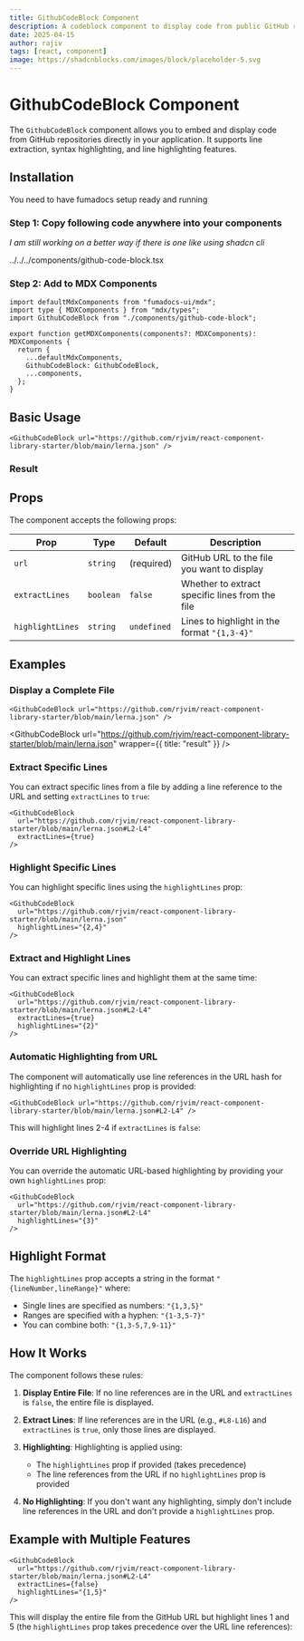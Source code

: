 ```yaml
---
title: GithubCodeBlock Component
description: A codeblock component to display code from public GitHub repositories
date: 2025-04-15
author: rajiv
tags: [react, component]
image: https://shadcnblocks.com/images/block/placeholder-5.svg
---
```


# GithubCodeBlock Component

The `GithubCodeBlock` component allows you to embed and display code from GitHub repositories directly in your application. It supports line extraction, syntax highlighting, and line highlighting features.

## Installation

You need to have fumadocs setup ready and running

### Step 1: Copy following code anywhere into your components

_I am still working on a better way if there is one like using shadcn cli_

<include>../../../components/github-code-block.tsx</include>

### Step 2: Add to MDX Components

```tsx
import defaultMdxComponents from "fumadocs-ui/mdx";
import type { MDXComponents } from "mdx/types";
import GithubCodeBlock from "./components/github-code-block";

export function getMDXComponents(components?: MDXComponents): MDXComponents {
  return {
    ...defaultMdxComponents,
    GithubCodeBlock: GithubCodeBlock,
    ...components,
  };
}
```

## Basic Usage

```tsx
<GithubCodeBlock url="https://github.com/rjvim/react-component-library-starter/blob/main/lerna.json" />
```

### Result

<GithubCodeBlock url="https://github.com/rjvim/react-component-library-starter/blob/main/lerna.json" />

## Props

The component accepts the following props:

| Prop             | Type      | Default     | Description                                     |
| ---------------- | --------- | ----------- | ----------------------------------------------- |
| `url`            | `string`  | (required)  | GitHub URL to the file you want to display      |
| `extractLines`   | `boolean` | `false`     | Whether to extract specific lines from the file |
| `highlightLines` | `string`  | `undefined` | Lines to highlight in the format `"{1,3-4}"`    |

## Examples

### Display a Complete File

```tsx title="usage"
<GithubCodeBlock url="https://github.com/rjvim/react-component-library-starter/blob/main/lerna.json" />
```

<GithubCodeBlock
  url="https://github.com/rjvim/react-component-library-starter/blob/main/lerna.json"
  wrapper={{ title: "result" }}
/>

### Extract Specific Lines

You can extract specific lines from a file by adding a line reference to the URL and setting `extractLines` to `true`:

```tsx
<GithubCodeBlock
  url="https://github.com/rjvim/react-component-library-starter/blob/main/lerna.json#L2-L4"
  extractLines={true}
/>
```

<GithubCodeBlock
  url="https://github.com/rjvim/react-component-library-starter/blob/main/lerna.json#L2-L4"
  extractLines={true}
/>

### Highlight Specific Lines

You can highlight specific lines using the `highlightLines` prop:

```tsx
<GithubCodeBlock
  url="https://github.com/rjvim/react-component-library-starter/blob/main/lerna.json"
  highlightLines="{2,4}"
/>
```

<GithubCodeBlock
  url="https://github.com/rjvim/react-component-library-starter/blob/main/lerna.json"
  highlightLines="{2,4}"
/>

### Extract and Highlight Lines

You can extract specific lines and highlight them at the same time:

```tsx
<GithubCodeBlock
  url="https://github.com/rjvim/react-component-library-starter/blob/main/lerna.json#L2-L4"
  extractLines={true}
  highlightLines="{2}"
/>
```

<GithubCodeBlock
  url="https://github.com/rjvim/react-component-library-starter/blob/main/lerna.json#L2-L4"
  extractLines={true}
  highlightLines="{2}"
/>

### Automatic Highlighting from URL

The component will automatically use line references in the URL hash for highlighting if no `highlightLines` prop is provided:

```tsx
<GithubCodeBlock url="https://github.com/rjvim/react-component-library-starter/blob/main/lerna.json#L2-L4" />
```

This will highlight lines 2-4 if `extractLines` is `false`:

<GithubCodeBlock url="https://github.com/rjvim/react-component-library-starter/blob/main/lerna.json#L2-L4" />

### Override URL Highlighting

You can override the automatic URL-based highlighting by providing your own `highlightLines` prop:

```tsx
<GithubCodeBlock
  url="https://github.com/rjvim/react-component-library-starter/blob/main/lerna.json#L2-L4"
  highlightLines="{3}"
/>
```

<GithubCodeBlock
  url="https://github.com/rjvim/react-component-library-starter/blob/main/lerna.json#L2-L4"
  highlightLines="{3}"
/>

## Highlight Format

The `highlightLines` prop accepts a string in the format `"{lineNumber,lineRange}"` where:

- Single lines are specified as numbers: `"{1,3,5}"`
- Ranges are specified with a hyphen: `"{1-3,5-7}"`
- You can combine both: `"{1,3-5,7,9-11}"`

## How It Works

The component follows these rules:

1. **Display Entire File**: If no line references are in the URL and `extractLines` is `false`, the entire file is displayed.

2. **Extract Lines**: If line references are in the URL (e.g., `#L8-L16`) and `extractLines` is `true`, only those lines are displayed.

3. **Highlighting**: Highlighting is applied using:

   - The `highlightLines` prop if provided (takes precedence)
   - The line references from the URL if no `highlightLines` prop is provided

4. **No Highlighting**: If you don't want any highlighting, simply don't include line references in the URL and don't provide a `highlightLines` prop.

## Example with Multiple Features

```tsx
<GithubCodeBlock
  url="https://github.com/rjvim/react-component-library-starter/blob/main/lerna.json#L2-L4"
  extractLines={false}
  highlightLines="{1,5}"
/>
```

This will display the entire file from the GitHub URL but highlight lines 1 and 5 (the `highlightLines` prop takes precedence over the URL line references):

<GithubCodeBlock
  url="https://github.com/rjvim/react-component-library-starter/blob/main/lerna.json#L2-L4"
  extractLines={false}
  highlightLines="{1,5}"
/>
